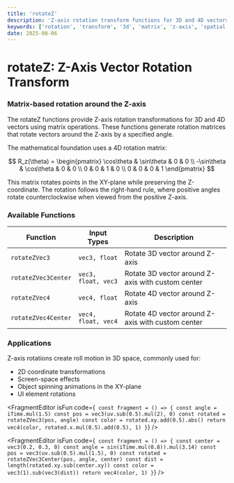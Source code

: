 ```yaml
---
title: 'rotateZ'
description: 'Z-axis rotation transform functions for 3D and 4D vectors'
keywords: ['rotation', 'transform', '3d', 'matrix', 'z-axis', 'spatial', 'linear algebra']
date: 2025-08-06
---
```



# rotateZ: Z-Axis Vector Rotation Transform

### Matrix-based rotation around the Z-axis

The rotateZ functions provide Z-axis rotation transformations for 3D and 4D vectors using matrix operations. These functions generate rotation matrices that rotate vectors around the Z-axis by a specified angle.

The mathematical foundation uses a 4D rotation matrix:

$$
R_z(\theta) = \begin{pmatrix}
\cos\theta & \sin\theta & 0 & 0 \\
-\sin\theta & \cos\theta & 0 & 0 \\
0 & 0 & 1 & 0 \\
0 & 0 & 0 & 1
\end{pmatrix}
$$

This matrix rotates points in the XY-plane while preserving the Z-coordinate. The rotation follows the right-hand rule, where positive angles rotate counterclockwise when viewed from the positive Z-axis.

### Available Functions

| Function            | Input Types         | Description                                       |
| ------------------- | ------------------- | ------------------------------------------------- |
| `rotateZVec3`       | `vec3, float`       | Rotate 3D vector around Z-axis                    |
| `rotateZVec3Center` | `vec3, float, vec3` | Rotate 3D vector around Z-axis with custom center |
| `rotateZVec4`       | `vec4, float`       | Rotate 4D vector around Z-axis                    |
| `rotateZVec4Center` | `vec4, float, vec4` | Rotate 4D vector around Z-axis with custom center |

### Applications

Z-axis rotations create roll motion in 3D space, commonly used for:

- 2D coordinate transformations
- Screen-space effects
- Object spinning animations in the XY-plane
- UI element rotations

<FragmentEditor
        isFun
        code={`
const fragment = () => {
        const angle = iTime.mul(1.5)
        const pos = vec3(uv.sub(0.5).mul(2), 0)
        const rotated = rotateZVec3(pos, angle)
        const color = rotated.xy.add(0.5).abs()
        return vec4(color, rotated.x.mul(0.5).add(0.5), 1)
}`}
/>

<FragmentEditor
        isFun
        code={`
const fragment = () => {
        const center = vec3(0.2, 0.3, 0)
        const angle = sin(iTime.mul(0.8)).mul(3.14)
        const pos = vec3(uv.sub(0.5).mul(1.5), 0)
        const rotated = rotateZVec3Center(pos, angle, center)
        const dist = length(rotated.xy.sub(center.xy))
        const color = vec3(1).sub(vec3(dist))
        return vec4(color, 1)
}`}
/>
